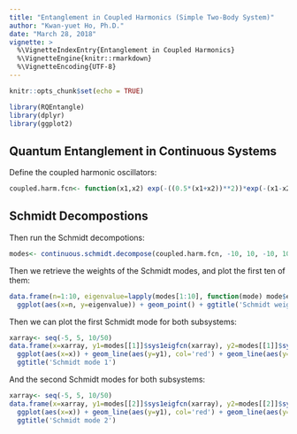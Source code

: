 ```yaml
---
title: "Entanglement in Coupled Harmonics (Simple Two-Body System)"
author: "Kwan-yuet Ho, Ph.D."
date: "March 28, 2018"
vignette: >
  %\VignetteIndexEntry{Entanglement in Coupled Harmonics}
  %\VignetteEngine{knitr::rmarkdown}
  %\VignetteEncoding{UTF-8}
---
```


```r
knitr::opts_chunk$set(echo = TRUE)
```

```r
library(RQEntangle)
library(dplyr)
library(ggplot2)
```

## Quantum Entanglement in Continuous Systems

Define the coupled harmonic oscillators:

```r
coupled.harm.fcn<- function(x1,x2) exp(-((0.5*(x1+x2))**2))*exp(-(x1-x2)**2)*sqrt(2./pi)
```

## Schmidt Decompostions

Then run the Schmidt decompotions:

```r
modes<- continuous.schmidt.decompose(coupled.harm.fcn, -10, 10, -10, 10)
```

Then we retrieve the weights of the Schmidt modes, and plot the first ten of them:

```r
data.frame(n=1:10, eigenvalue=lapply(modes[1:10], function(mode) mode$eigenvalue) %>% unlist) %>% 
  ggplot(aes(x=n, y=eigenvalue)) + geom_point() + ggtitle('Schmidt weights')
```

Then we can plot the first Schmidt mode for both subsystems:

```r
xarray<- seq(-5, 5, 10/50)
data.frame(x=xarray, y1=modes[[1]]$sys1eigfcn(xarray), y2=modes[[1]]$sys2eigfcn(xarray)) %>%
  ggplot(aes(x=x)) + geom_line(aes(y=y1), col='red') + geom_line(aes(y=y2), col='blue') + xlab('x') + ylab('y') + 
  ggtitle('Schmidt mode 1')
```

And the second Schmidt modes for both subsystems:

```r
xarray<- seq(-5, 5, 10/50)
data.frame(x=xarray, y1=modes[[2]]$sys1eigfcn(xarray), y2=modes[[2]]$sys2eigfcn(xarray)) %>%
  ggplot(aes(x=x)) + geom_line(aes(y=y1), col='red') + geom_line(aes(y=y2), col='blue') + xlab('x') + ylab('y') + 
  ggtitle('Schmidt mode 2')
```
